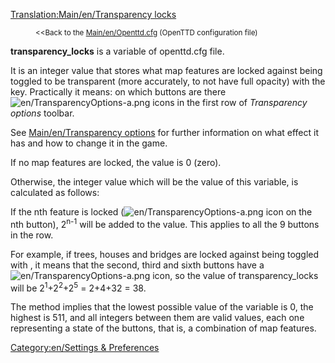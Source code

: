 [[Translation:Main/en/Transparency locks]]
:<small><<Back to the [[Main/en/Openttd.cfg]] (OpenTTD configuration file)</small>

'''transparency_locks''' is a variable of openttd.cfg file.

It is an integer value that stores what map features are locked against being toggled to be transparent (more accurately, to not have full opacity) with the {{keypress|X}} key. Practically it means: on which buttons are there [[File:en/TransparencyOptions-a.png]] icons in the first row of ''Transparency options'' toolbar.

See [[Main/en/Transparency options]] for further information on what effect it has and how to change it in the game.

If no map features are locked, the value is 0 (zero).

Otherwise, the integer value which will be the value of this variable, is calculated as follows:

If the nth feature is locked ([[File:en/TransparencyOptions-a.png]] icon on the nth button), 2<sup>n-1</sup> will be added to the value. This applies to all the 9 buttons in the row.

For example, if trees, houses and bridges are locked against being toggled with {{keypress|X}}, it means that the second, third and sixth buttons have a [[File:en/TransparencyOptions-a.png]] icon, so the value of transparency_locks will be 2<sup>1</sup>+2<sup>2</sup>+2<sup>5</sup> = 2+4+32 = 38.

The method implies that the lowest possible value of the variable is 0, the highest is 511, and all integers between them are valid values, each one representing a state of the buttons, that is, a combination of map features.

[[Category:en/Settings & Preferences]]